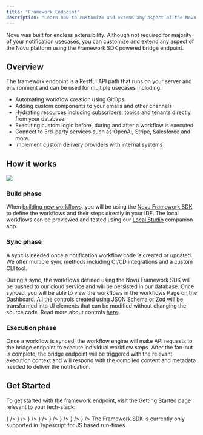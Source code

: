 ```yaml
---
title: "Framework Endpoint"
description: "Learn how to customize and extend any aspect of the Novu platform using the Framework SDK powered bridge endpoint."
---
```



Novu was built for endless extensibility. Although not required for majority of your notification usecases, you can customize and extend any aspect of the Novu platform using the Framework SDK powered bridge endpoint.

## Overview

The framework endpoint is a Restful API path that runs on your server and environment and can be used for multiple usecases including:

- Automating workflow creation using GitOps
- Adding custom components to your emails and other channels
- Hydrating resources including subscribers, topics and tenants directly from your database
- Executing custom logic before, during and after a workflow is executed
- Connect to 3rd-party services such as OpenAI, Stripe, Salesforce and more.
- Implement custom delivery providers with internal systems

## How it works

<Frame>
  <img src="/images/novu-works.png" />
</Frame>

### Build phase

When [building new workflows](/workflow/overview), you will be using the [Novu Framework SDK](/framework/typescript/overview) to define the workflows and their steps directly in your IDE. The local workflows can be previewed and tested using our [Local Studio](/framework/studio) companion app.

### Sync phase

A sync is needed once a notification workflow code is created or updated. We offer multiple sync methods including CI/CD integrations and a custom CLI tool.

During a sync, the workflows defined using the Novu Framework SDK will be pushed to our cloud service and will be persisted in our database. 
Once synced, you will be able to view the workflows in the workflows Page on the Dashboard. All the controls created using JSON Schema or Zod will be transformed into UI elements that can be modified without changing the source code. Read more about controls [here](/framework/controls).

### Execution phase

Once a workflow is synced, the workflow engine will make API requests to the bridge endpoint to execute individual workflow steps.
After the fan-out is complete, the bridge endpoint will be triggered with the relevant execution context and will respond with the compiled content and metadata needed to deliver the notification.

## Get Started

To get started with the framework endpoint, visit the Getting Started page relevant to your tech-stack:

<CardGroup cols={3}>
    <Card title="Next.js" color="#00D7FE" href="/framework/quickstart/nextjs" horizontal icon={<NextjsIcon />} />
    <Card title="Express.js" color="#47BA87" href="/framework/quickstart/express" horizontal icon={<ExpressjsIcon />} />
    <Card title="Remix"  color="#BC002C" href="/framework/quickstart/remix" horizontal icon={<RemixIcon />} />
    <Card title="NestJS"  color="#BC002C" href="/framework/quickstart/nestjs" horizontal icon={<NestjsIcon />} />
    <Card title="Svelte" color="#16a34a" href="/framework/quickstart/svelte" horizontal icon={<SvelteIcon />} />
    <Card title="Nuxt" color="#16a34a" href="/framework/quickstart/nuxt" horizontal icon={<NuxtIcon />} />
    <Card title="H3" color="#16a34a" href="/framework/quickstart/h3" horizontal icon={<H3Icon />} />
    <Card title="Lambda" color="#16a34a" href="/framework/quickstart/lambda" horizontal icon={<LambdaIcon />} />
</CardGroup>

<Warning>
  The Framework SDK is currently only supported in Typescript for JS based run-times.
</Warning>
